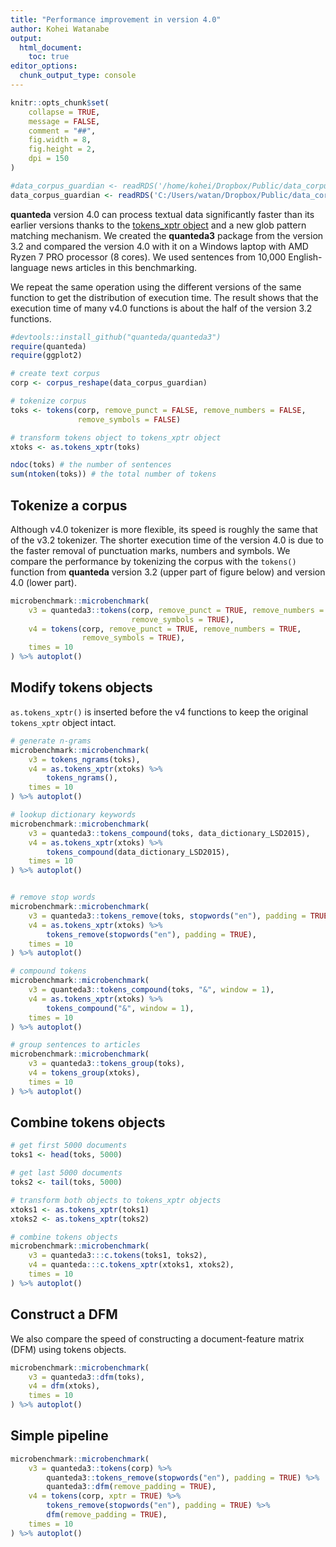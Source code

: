 ```yaml
---
title: "Performance improvement in version 4.0"
author: Kohei Watanabe
output:  
  html_document:
    toc: true
editor_options: 
  chunk_output_type: console
---
```


```r
knitr::opts_chunk$set(
    collapse = TRUE,
    message = FALSE,
    comment = "##",
    fig.width = 8, 
    fig.height = 2, 
    dpi = 150
)
```

```r
#data_corpus_guardian <- readRDS('/home/kohei/Dropbox/Public/data_corpus_guardian2016-10k.rds') 
data_corpus_guardian <- readRDS('C:/Users/watan/Dropbox/Public/data_corpus_guardian2016-10k.rds')
```

**quanteda** version 4.0 can process textual data significantly faster than its earlier versions thanks to the [tokens_xptr object](./articles/tokens.html) and a new glob pattern matching mechanism. We created the **quanteda3** package from the version 3.2 and compared the version 4.0 with it on a Windows laptop with AMD Ryzen 7 PRO processor (8 cores). We used sentences from 10,000 English-language news articles in this benchmarking.

We repeat the same operation using the different versions of the same function to get the distribution of execution time. The result shows that the execution time of many v4.0 functions is about the half of the version 3.2 functions. 

```r
#devtools::install_github("quanteda/quanteda3")
require(quanteda)
require(ggplot2)

# create text corpus
corp <- corpus_reshape(data_corpus_guardian)

# tokenize corpus
toks <- tokens(corp, remove_punct = FALSE, remove_numbers = FALSE, 
               remove_symbols = FALSE)

# transform tokens object to tokens_xptr object
xtoks <- as.tokens_xptr(toks)

ndoc(toks) # the number of sentences
sum(ntoken(toks)) # the total number of tokens
```

## Tokenize a corpus

Although v4.0 tokenizer is more flexible, its speed is roughly the same that of the v3.2 tokenizer. The shorter execution time of the version 4.0 is due to the faster removal of punctuation marks, numbers and symbols. We compare the performance by tokenizing the corpus with the `tokens()` function from **quanteda**  version 3.2 (upper part of figure below) and version 4.0 (lower part). 

```r
microbenchmark::microbenchmark(
    v3 = quanteda3::tokens(corp, remove_punct = TRUE, remove_numbers = TRUE, 
                           remove_symbols = TRUE),
    v4 = tokens(corp, remove_punct = TRUE, remove_numbers = TRUE, 
                remove_symbols = TRUE),
    times = 10
) %>% autoplot()
```

## Modify tokens objects

`as.tokens_xptr()` is inserted before the v4 functions to keep the original `tokens_xptr` object intact.

```r
# generate n-grams
microbenchmark::microbenchmark(
    v3 = tokens_ngrams(toks),
    v4 = as.tokens_xptr(xtoks) %>% 
        tokens_ngrams(),
    times = 10
) %>% autoplot()

# lookup dictionary keywords
microbenchmark::microbenchmark(
    v3 = quanteda3::tokens_compound(toks, data_dictionary_LSD2015),
    v4 = as.tokens_xptr(xtoks) %>% 
        tokens_compound(data_dictionary_LSD2015),
    times = 10
) %>% autoplot()


# remove stop words
microbenchmark::microbenchmark(
    v3 = quanteda3::tokens_remove(toks, stopwords("en"), padding = TRUE),
    v4 = as.tokens_xptr(xtoks) %>% 
        tokens_remove(stopwords("en"), padding = TRUE),
    times = 10
) %>% autoplot()

# compound tokens
microbenchmark::microbenchmark(
    v3 = quanteda3::tokens_compound(toks, "&", window = 1),
    v4 = as.tokens_xptr(xtoks) %>% 
        tokens_compound("&", window = 1),
    times = 10
) %>% autoplot()

# group sentences to articles
microbenchmark::microbenchmark(
    v3 = quanteda3::tokens_group(toks),
    v4 = tokens_group(xtoks),
    times = 10
) %>% autoplot()
```

## Combine tokens objects

```r
# get first 5000 documents
toks1 <- head(toks, 5000)

# get last 5000 documents
toks2 <- tail(toks, 5000)

# transform both objects to tokens_xptr objects
xtoks1 <- as.tokens_xptr(toks1)
xtoks2 <- as.tokens_xptr(toks2)

# combine tokens objects
microbenchmark::microbenchmark(
    v3 = quanteda3:::c.tokens(toks1, toks2),
    v4 = quanteda:::c.tokens_xptr(xtoks1, xtoks2),
    times = 10
) %>% autoplot()
```

## Construct a DFM

We also compare the speed of constructing a document-feature matrix (DFM) using tokens objects.

```r
microbenchmark::microbenchmark(
    v3 = quanteda3::dfm(toks),
    v4 = dfm(xtoks),
    times = 10
) %>% autoplot()
```

## Simple pipeline

```r
microbenchmark::microbenchmark(
    v3 = quanteda3::tokens(corp) %>% 
        quanteda3::tokens_remove(stopwords("en"), padding = TRUE) %>% 
        quanteda3::dfm(remove_padding = TRUE),
    v4 = tokens(corp, xptr = TRUE) %>% 
        tokens_remove(stopwords("en"), padding = TRUE) %>% 
        dfm(remove_padding = TRUE),
    times = 10
) %>% autoplot()
```

